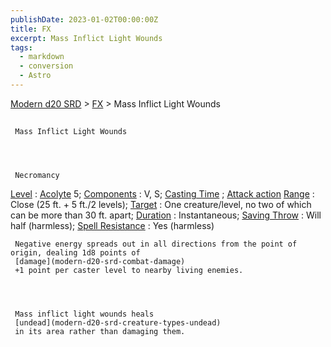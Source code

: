 ```yaml
---
publishDate: 2023-01-02T00:00:00Z
title: FX
excerpt: Mass Inflict Light Wounds
tags:
  - markdown
  - conversion
  - Astro
---
```


[Modern d20 SRD](/#modernD20) >
[FX](modern-d20-srd-fx-index) > Mass Inflict Light Wounds

##

     Mass Inflict Light Wounds




     Necromancy

[Level](modern-d20-srd-fx-level)
:
[Acolyte](modern-d20-srd-classes-advanced-acolyte)
5;
[Components](modern-d20-srd-fx-components)
: V, S;
[Casting Time](modern-d20-srd-fx-casting-time)
;
[Attack action](modern-d20-srd-combat-attack-actions)
[Range](modern-d20-srd-fx-range)
: Close (25 ft. + 5 ft./2 levels);
[Target](modern-d20-srd-fx-target)
: One creature/level, no two of which can be more than 30 ft. apart;
[Duration](modern-d20-srd-fx-duration)
: Instantaneous;
[Saving Throw](modern-d20-srd-basics-saving-throws)
: Will half (harmless);
[Spell Resistance](modern-d20-srd-special-abilities-spell-resistance)
: Yes (harmless)

     Negative energy spreads out in all directions from the point of origin, dealing 1d8 points of
     [damage](modern-d20-srd-combat-damage)
     +1 point per caster level to nearby living enemies.




     Mass inflict light wounds heals
     [undead](modern-d20-srd-creature-types-undead)
     in its area rather than damaging them.
